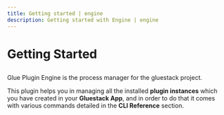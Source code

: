 ```yaml
---
title: Getting started | engine
description: Getting started with Engine | engine
---
```



<Meta title="Engine Plugin/Getting Started" />

# Getting Started

##

Glue Plugin Engine is the process manager for the gluestack project.

This plugin helps you in managing all the installed **plugin instances** which you
have created in your **Gluestack App**, and in order to do that it comes with various commands
detailed in the **CLI Reference** section.
